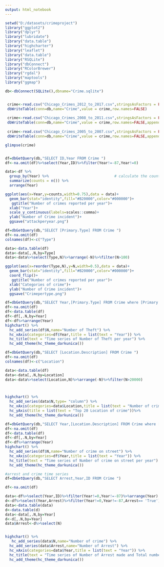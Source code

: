 ```yaml
---
output: html_notebook
---
```



```r
setwd("D:/datasets/crimeproject")
library("ggplot2")
library("dplyr")
library("lubridate")
library("data.table")
library("highcharter")
library("leaflet")
library("data.table")
library("RSQLite")
library("dbConnect")
library("RColorBrewer")
library("rgdal")
library("maptools")
library("ggmap")
```

```r
db<-dbConnect(SQLite(),dbname="Crime.sqlite")
```
```r

```

```r
 crime<-read.csv("Chicago_Crimes_2012_to_2017.csv",stringsAsFactors = FALSE)
 dbWriteTable(conn=db,name="Crime",value = crime,row.names=FALSE)
 
 crime<-read.csv("Chicago_Crimes_2008_to_2011.csv",stringsAsFactors = FALSE)
 dbWriteTable(conn=db,name="Crime",value = crime,row.names=FALSE,append=TRUE)
 
 crime<-read.csv("Chicago_Crimes_2005_to_2007.csv",stringsAsFactors = FALSE)
 dbWriteTable(conn=db,name="Crime",value = crime,row.names=FALSE,append=TRUE)
```
```r
glimpse(crime)
```

```r

```

```r
df=dbGetQuery(db,"SELECT ID,Year FROM Crime ")
df<-na.omit(df)%>%select(Year,ID)%>%filter(Year!=-87,Year!=0)

data<-df %>%
  group_by(Year) %>%                              # calculate the counts
  summarize(counts = n()) %>%
  arrange(Year)

ggplot(aes(x=Year,y=counts,width=0.75),data = data)+
  geom_bar(stat="identity",fill="#B20000",color="#000000")+
   ggtitle("Number of crimes reported per year")+
  xlab("Year")+
  scale_y_continuous(labels=scales::comma)+
  ylab("Number of Crime incident")+
  ggsave("attackperyear.png")
```

```r
df=dbGetQuery(db,"SELECT [Primary.Type] FROM Crime ")
df<-na.omit(df)
colnames(df)<-c("Type")

data<-data.table(df)
data<-data[,.N,by=Type]
data<-data%>%select(Type,N)%>%arrange(-N)%>%filter(N>100)

ggplot(aes(x=reorder(Type,N),y=N,width=0.5),data = data)+
  geom_bar(stat="identity",fill="#B20000",color="#000000")+
  coord_flip()+
   ggtitle("Number of crimes reported per year")+
  xlab("Categories of crime")+
  ylab("Number of Crime incident")+
  ggsave("Crimepertype.png")
```
```r
df=dbGetQuery(db,"SELECT Year,[Primary.Type] FROM Crime where [Primary.Type]='THEFT'")
df<-na.omit(df)
df<-data.table(df)
df<-df[,.N,by=Year]
df<-df%>%arrange(Year)
highchart() %>% 
  hc_add_series(df$N,name="Number of Theft") %>%
  hc_xAxis(categories=df$Year,title = list(text = "Year")) %>%
  hc_title(text = "Time series of Number of Theft per year") %>%
  hc_add_theme(hc_theme_darkunica())
```




```r
df=dbGetQuery(db,"SELECT [Location.Description] FROM Crime ")
df<-na.omit(df)
colnames(df)<-c("Location")

data<-data.table(df)
data<-data[,.N,by=Location]
data<-data%>%select(Location,N)%>%arrange(-N)%>%filter(N>20000)



highchart() %>% 
  hc_add_series(data$N,type= "column") %>%
  hc_xAxis(categories=data$Location,title = list(text = "Number of crimes")) %>% 
  hc_yAxis(title = list(text = "Top 20 Location of crime"))%>%
  hc_add_theme(hc_theme_darkunica())

```

```r
df=dbGetQuery(db,"SELECT Year,[Location.Description] FROM Crime where [Location.Description]='STREET'")
df<-na.omit(df)
df<-data.table(df)
df<-df[,.N,by=Year]
df<-df%>%arrange(Year)
highchart() %>% 
  hc_add_series(df$N,name="Number of crime on street") %>%
  hc_xAxis(categories=df$Year,title = list(text = "Year")) %>%
  hc_title(text = "Time series of Number of crime on street per year") %>%
  hc_add_theme(hc_theme_darkunica())
```

```r
#arrest and crime time series
df=dbGetQuery(db,"SELECT Arrest,Year,ID FROM Crime ")

df<-na.omit(df)

data<-df%>%select(Year,ID)%>%filter(Year!=0,Year!=-87)%>%arrange(Year)
d<-df%>%select(Year,Arrest)%>%filter(Year!=0,Year!=-87,Arrest== 'True')%>%arrange(Year)
data<-data.table(data)
d<-data.table(d)
data<-data[,.N,by=Year]
d<-d[,.N,by=Year]
data$Arrest<-d%>%select(N)


highchart() %>% 
   hc_add_series(data$N,name="Number of crime") %>%
  hc_add_series(data$Arrest,name="Number of Arrest") %>%
  hc_xAxis(categories=data$Year,title = list(text = "Year")) %>%
  hc_title(text = "Time series of Number of Arrest made and Total number of crime") %>%
  hc_add_theme(hc_theme_darkunica())
```
```r

```

```r

```

